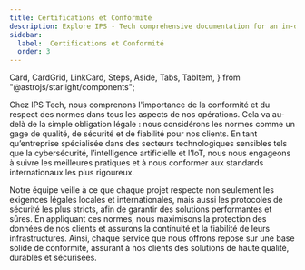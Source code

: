 ```yaml
---
title: Certifications et Conformité
description: Explore IPS - Tech comprehensive documentation for an in-depth look at our premium tools and construction services. 
sidebar:
  label:  Certifications et Conformité
  order: 3
---
```

  Card,
  CardGrid,
  LinkCard,
  Steps,
  Aside,
  Tabs,
  TabItem,
} from "@astrojs/starlight/components";

Chez IPS Tech, nous comprenons l'importance de la conformité et du respect des normes dans tous les aspects de nos opérations. Cela va au-delà de la simple obligation légale : nous considérons les normes comme un gage de qualité, de sécurité et de fiabilité pour nos clients. En tant qu’entreprise spécialisée dans des secteurs technologiques sensibles tels que la cybersécurité, l’intelligence artificielle et l’IoT, nous nous engageons à suivre les meilleures pratiques et à nous conformer aux standards internationaux les plus rigoureux.

Notre équipe veille à ce que chaque projet respecte non seulement les exigences légales locales et internationales, mais aussi les protocoles de sécurité les plus stricts, afin de garantir des solutions performantes et sûres. En appliquant ces normes, nous maximisons la protection des données de nos clients et assurons la continuité et la fiabilité de leurs infrastructures. Ainsi, chaque service que nous offrons repose sur une base solide de conformité, assurant à nos clients des solutions de haute qualité, durables et sécurisées.